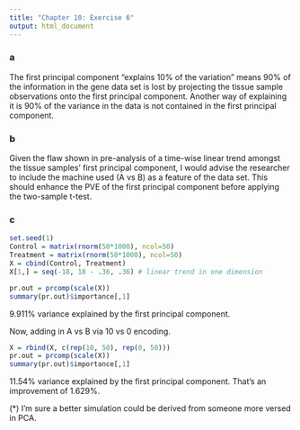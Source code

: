 ```yaml
---
title: "Chapter 10: Exercise 6"
output: html_document
---
```


### a
The first principal component "explains 10% of the variation" means 90% of the
information in the gene data set is lost by projecting the tissue sample
observations onto the first principal component. Another way of explaining it is
90% of the variance in the data is not contained in the first principal
component.

### b
Given the flaw shown in pre-analysis of a time-wise linear trend amongst the
tissue samples' first principal component, I would advise the researcher to
include the machine used (A vs B) as a feature of the data set. This should
enhance the PVE of the first principal component before applying the two-sample
t-test.

### c
```r
set.seed(1)
Control = matrix(rnorm(50*1000), ncol=50)
Treatment = matrix(rnorm(50*1000), ncol=50)
X = cbind(Control, Treatment)
X[1,] = seq(-18, 18 - .36, .36) # linear trend in one dimension
```

```r
pr.out = prcomp(scale(X))
summary(pr.out)$importance[,1]
```
9.911% variance explained by the first principal component.

Now, adding in A vs B via 10 vs 0 encoding.
```r
X = rbind(X, c(rep(10, 50), rep(0, 50)))
pr.out = prcomp(scale(X))
summary(pr.out)$importance[,1]
```
11.54% variance explained by the first principal component. That's an
improvement of 1.629%.

(*) I'm sure a better simulation could be derived from someone more versed in
PCA.

